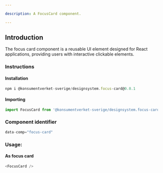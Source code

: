 ```yaml
---

description: A FocusCard component.

---
```


## Introduction

The focus card component is a reusable UI element designed for React applications, providing users with interactive clickable elements.


### Instructions
#### Installation

```js
npm i @konsumentverket-sverige/designsystem.focus-card@0.0.1
```

#### Importing

```js
import FocusCard from '@konsumentverket-sverige/designsystem.focus-card@0.0.1';
```

### Component identifier
```js
data-comp="focus-card"
```


### Usage:

#### As focus card
```js
<FocusCard />
```
